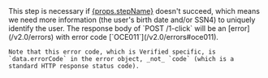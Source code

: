 
<Admonition type="note">
    This step is necessary if <a href={props.stepLink}>{props.stepName}</a> doesn't succeed, which means we need more information (the user's birth date and/or SSN4) to uniquely identify the user. The response body of `POST /1-click` will be an [error](/v2.0/errors) with error code [`OCE011`](/v2.0/errors#oce011).

    Note that this error code, which is Verified specific, is `data.errorCode` in the error object, _not_ `code` (which is a standard HTTP response status code).
</Admonition>